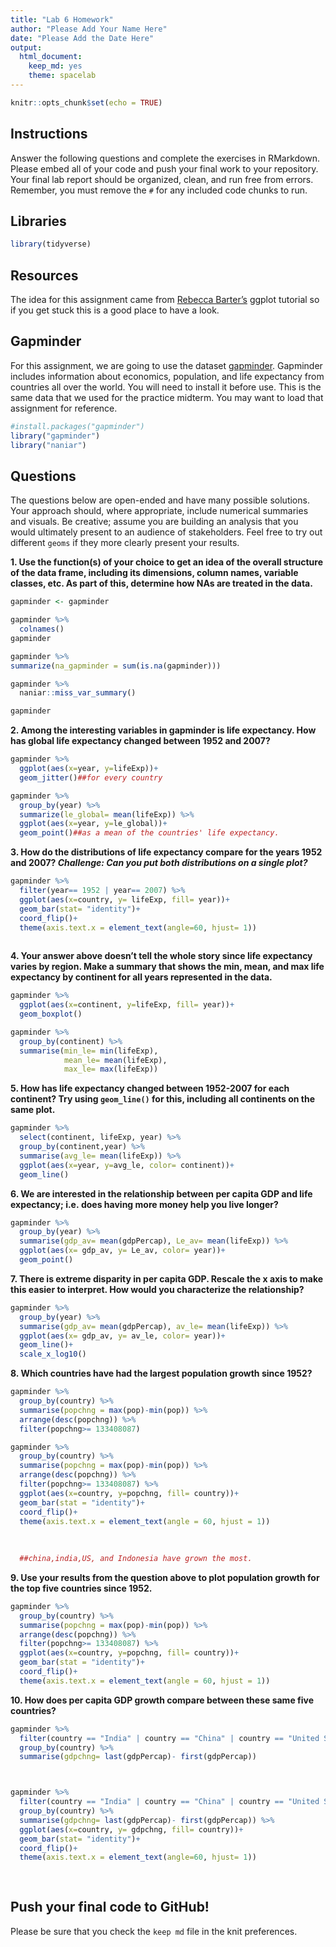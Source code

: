 ```yaml
---
title: "Lab 6 Homework"
author: "Please Add Your Name Here"
date: "Please Add the Date Here"
output:
  html_document: 
    keep_md: yes
    theme: spacelab
---
```


```r
knitr::opts_chunk$set(echo = TRUE)
```

## Instructions
Answer the following questions and complete the exercises in RMarkdown. Please embed all of your code and push your final work to your repository. Your final lab report should be organized, clean, and run free from errors. Remember, you must remove the `#` for any included code chunks to run.  

## Libraries
```r
library(tidyverse)
```

## Resources
The idea for this assignment came from [Rebecca Barter's](http://www.rebeccabarter.com/blog/2017-11-17-ggplot2_tutorial/) ggplot tutorial so if you get stuck this is a good place to have a look.  

## Gapminder
For this assignment, we are going to use the dataset [gapminder](https://cran.r-project.org/web/packages/gapminder/index.html). Gapminder includes information about economics, population, and life expectancy from countries all over the world. You will need to install it before use. This is the same data that we used for the practice midterm. You may want to load that assignment for reference.  
```r
#install.packages("gapminder")
library("gapminder")
library("naniar")
```

## Questions
The questions below are open-ended and have many possible solutions. Your approach should, where appropriate, include numerical summaries and visuals. Be creative; assume you are building an analysis that you would ultimately present to an audience of stakeholders. Feel free to try out different `geoms` if they more clearly present your results.  

**1. Use the function(s) of your choice to get an idea of the overall structure of the data frame, including its dimensions, column names, variable classes, etc. As part of this, determine how NAs are treated in the data.**  

```r
gapminder <- gapminder
```


```r
gapminder %>% 
  colnames() 
gapminder

```

```r
gapminder %>% 
summarize(na_gapminder = sum(is.na(gapminder)))
```


```r
gapminder %>% 
  naniar::miss_var_summary()
```
```r
gapminder
```


**2. Among the interesting variables in gapminder is life expectancy. How has global life expectancy changed between 1952 and 2007?**

```r
gapminder %>% 
  ggplot(aes(x=year, y=lifeExp))+
  geom_jitter()##for every country
```

```r
gapminder %>% 
  group_by(year) %>% 
  summarize(le_global= mean(lifeExp)) %>% 
  ggplot(aes(x=year, y=le_global))+
  geom_point()##as a mean of the countries' life expectancy.
```





**3. How do the distributions of life expectancy compare for the years 1952 and 2007? _Challenge: Can you put both distributions on a single plot?_**
```r
gapminder %>%
  filter(year== 1952 | year== 2007) %>% 
  ggplot(aes(x=country, y= lifeExp, fill= year))+
  geom_bar(stat= "identity")+
  coord_flip()+
  theme(axis.text.x = element_text(angle=60, hjust= 1))
  
```


**4. Your answer above doesn't tell the whole story since life expectancy varies by region. Make a summary that shows the min, mean, and max life expectancy by continent for all years represented in the data.**

```r
gapminder %>% 
  ggplot(aes(x=continent, y=lifeExp, fill= year))+
  geom_boxplot()
```

```r
gapminder %>% 
  group_by(continent) %>% 
  summarise(min_le= min(lifeExp),
            mean_le= mean(lifeExp),
            max_le= max(lifeExp))
```



**5. How has life expectancy changed between 1952-2007 for each continent? Try using `geom_line()` for this, including all continents on the same  plot.**
```r
gapminder %>% 
  select(continent, lifeExp, year) %>% 
  group_by(continent,year) %>% 
  summarise(avg_le= mean(lifeExp)) %>% 
  ggplot(aes(x=year, y=avg_le, color= continent))+
  geom_line()
```


**6. We are interested in the relationship between per capita GDP and life expectancy; i.e. does having more money help you live longer?**

```r
gapminder %>% 
  group_by(year) %>%
  summarise(gdp_av= mean(gdpPercap), Le_av= mean(lifeExp)) %>% 
  ggplot(aes(x= gdp_av, y= Le_av, color= year))+
  geom_point()
```

**7. There is extreme disparity in per capita GDP. Rescale the x axis to make this easier to interpret. How would you characterize the relationship?**

```r
gapminder %>% 
  group_by(year) %>%
  summarise(gdp_av= mean(gdpPercap), av_le= mean(lifeExp)) %>% 
  ggplot(aes(x= gdp_av, y= av_le, color= year))+
  geom_line()+
  scale_x_log10()
```


**8. Which countries have had the largest population growth since 1952?**
```r
gapminder %>% 
  group_by(country) %>% 
  summarise(popchng = max(pop)-min(pop)) %>% 
  arrange(desc(popchng)) %>%
  filter(popchng>= 133408087)

gapminder %>% 
  group_by(country) %>% 
  summarise(popchng = max(pop)-min(pop)) %>% 
  arrange(desc(popchng)) %>%
  filter(popchng>= 133408087) %>% 
  ggplot(aes(x=country, y=popchng, fill= country))+
  geom_bar(stat = "identity")+
  coord_flip()+
  theme(axis.text.x = element_text(angle = 60, hjust = 1))
  
 
  
  ##china,india,US, and Indonesia have grown the most. 
```


**9. Use your results from the question above to plot population growth for the top five countries since 1952.**
```r
gapminder %>% 
  group_by(country) %>% 
  summarise(popchng = max(pop)-min(pop)) %>% 
  arrange(desc(popchng)) %>%
  filter(popchng>= 133408087) %>% 
  ggplot(aes(x=country, y=popchng, fill= country))+
  geom_bar(stat = "identity")+
  coord_flip()+
  theme(axis.text.x = element_text(angle = 60, hjust = 1))
```


**10. How does per capita GDP growth compare between these same five countries?**
```r
gapminder %>% 
  filter(country == "India" | country == "China" | country == "United States" | country == "Indonesia") %>% 
  group_by(country) %>% 
  summarise(gdpchng= last(gdpPercap)- first(gdpPercap)) 



gapminder %>% 
  filter(country == "India" | country == "China" | country == "United States" | country == "Indonesia") %>% 
  group_by(country) %>% 
  summarise(gdpchng= last(gdpPercap)- first(gdpPercap)) %>% 
  ggplot(aes(x=country, y= gdpchng, fill= country))+
  geom_bar(stat= "identity")+
  coord_flip()+
  theme(axis.text.x = element_text(angle=60, hjust= 1))
  
  
```



## Push your final code to GitHub!
Please be sure that you check the `keep md` file in the knit preferences. 